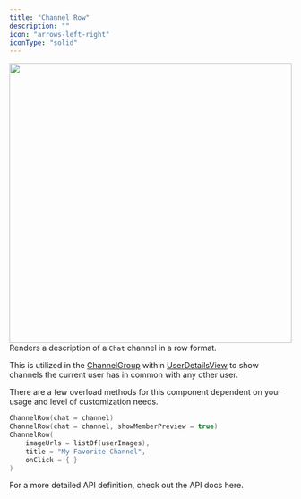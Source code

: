 ```yaml
---
title: "Channel Row"
description: ""
icon: "arrows-left-right"
iconType: "solid"
---
```


<img 
height="500"  
width="100%" 
src="/images/android-sdk/channel-row.png"
/>
Renders a description of a `Chat` channel in a row format.

This is utilized in the [ChannelGroup](#channelgroup) within [UserDetailsView](https://docs.botstacks.ai/sdk-reference/android/views#userdetailsview) to show channels the current user has in common with any other user.

There are a few overload methods for this component dependent on your usage and level of customization needs.

```Kotlin
ChannelRow(chat = channel)
ChannelRow(chat = channel, showMemberPreview = true)
ChannelRow(
    imageUrls = listOf(userImages),
    title = "My Favorite Channel",
    onClick = { }
)
```
For a more detailed API definition, check out the API docs here.